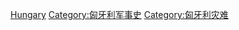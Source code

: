 {{Catnav|頁面分類|各種主題的頁面分類|各種主題的歷史|軍事史|匈牙利軍事歷史}}
{{Catnav|頁面分類|各種主題的頁面分類|按國家分類|各國軍事|各国战争}}
{{Catnav|頁面分類|各種主題的頁面分類|按國家分類|各國歷史|匈牙利歷史}}
{{Catnav|頁面分類|历史|各種主題的歷史|軍事史|匈牙利軍事歷史}}

[[Category:各国战争|Hungary]]
[[Category:匈牙利军事史|Category:匈牙利军事史]]
[[Category:匈牙利灾难|Category:匈牙利灾难]]
